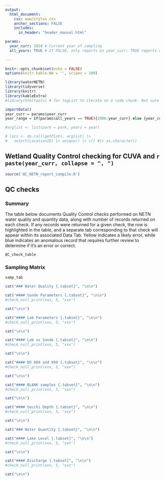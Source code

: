 ```yaml
---
output:
  html_document:
    css: www/styles.css
    anchor_sections: FALSE
    includes:
      in_header: "header_manual.html"

params:
  year_curr: 2024 # Current year of sampling
  all_years: TRUE # If FALSE, only reports on year_curr; TRUE reports on all years; Not enabled yet. Currently all years.
  
---
```


```r
knitr::opts_chunk$set(echo = FALSE)
options(knitr.kable.NA = '', scipen = 100)
```

```r
library(waterNETN)
library(tidyverse)
library(knitr)
library(kableExtra)
#library(htmltools) # for tagList to iterate on a code chunk. Not sure I'm going to need this yet.

importData()
year_curr = params$year_curr
year_range = if(params$all_years == TRUE){2006:year_curr} else {year_curr}

#arglist <- list(park = park, years = year)

# locs <- do.call(getPlots, arglist) |>
#   select(LocationID) |> unique() |> c() #|> as.character()
```


Wetland Quality Control checking for CUVA and `r paste(year_curr, collapse = ", ")` {.tabset .tabset-pills}
---

```r
source('QC_NETN_report_compile.R')
```

## QC checks {.tabset}
### Summary {.tabset}
The table below documents Quality Control checks performed on NETN water quality and quantity data, along with number of records returned on each check. If any records were returned for a given check, the row is highlighted in the table, and a separate tab corresponding to that check will appear within its associated Data Tab. Yellow indicates a likely error, while blue indicates an anomalous record that requires further review to determine if it's an error or correct. 
```r
QC_check_table
```

### Sampling Matrix
```r
samp_tab 
```

```r
cat("### Water Quality {.tabset}", "\n\n")
```

```r
cat("#### Sonde Parameters {.tabset}", "\n\n")
#check_null_print(xxx, 5, "xxx")

cat("\n\n")
```

```r
cat("#### Lab Parameters {.tabset}", "\n\n")
#check_null_print(xxx, 5, "xxx")

cat("\n\n")
```

```r
cat("#### Lab vs Sonde {.tabset}", "\n\n")
#check_null_print(xxx, 5, "xxx")

cat("\n\n")
```

```r
cat("#### DO 889 and 999 {.tabset}", "\n\n")
#check_null_print(xxx, 5, "xxx")

cat("\n\n")
```

```r
cat("#### BLANK samples {.tabset}", "\n\n")
#check_null_print(xxx, 5, "xxx")

cat("\n\n")
```

```r
cat("#### Secchi Depth {.tabset}", "\n\n")
#check_null_print(xxx, 5, "xxx")

cat("\n\n")
```


```r
cat("### Water Quantity {.tabset}", "\n\n")
```


```r
cat("#### Lake Level {.tabset}", "\n\n")
#check_null_print(xxx, 5, "xxx")

cat("\n\n")
```


```r
cat("#### Discharge {.tabset}", "\n\n")
#check_null_print(xxx, 5, "xxx")

cat("\n\n")
```
